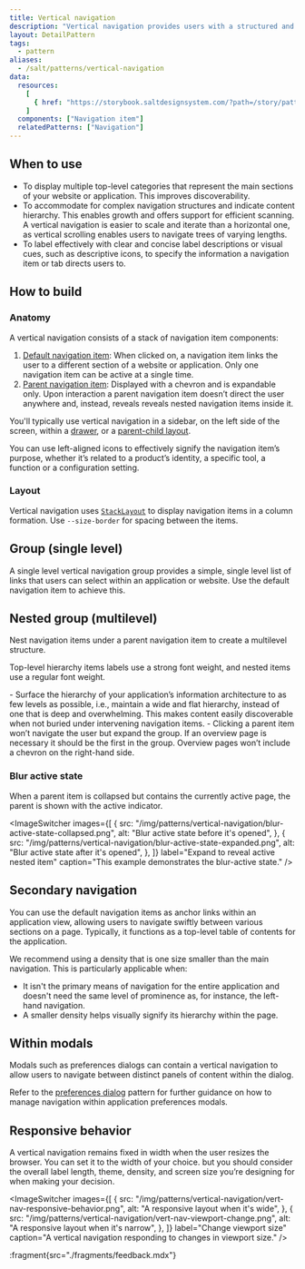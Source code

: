 ```yaml
---
title: Vertical navigation
description: "Vertical navigation provides users with a structured and intuitive way to navigate different pages, sections or features of your website or application. It's often on the left of the viewport and organizes links into a single or multilevel structure."
layout: DetailPattern
tags:
  - pattern
aliases:
  - /salt/patterns/vertical-navigation
data:
  resources:
    [
      { href: "https://storybook.saltdesignsystem.com/?path=/story/patterns-vertical-navigation--vertical-navigation", label: "Examples"},
    ]
  components: ["Navigation item"]
  relatedPatterns: ["Navigation"]
---
```


<Diagram
  src="/img/patterns/vertical-navigation/vertical-navigation-hero-shot.png"
  alt="A vertical navigation."
  border
/>

## When to use

- To display multiple top-level categories that represent the main sections of your website or application. This improves discoverability.
- To accommodate for complex navigation structures and indicate content hierarchy. This enables growth and offers support for efficient scanning. A vertical navigation is easier to scale and iterate than a horizontal one, as vertical scrolling enables users to navigate trees of varying lengths.
- To label effectively with clear and concise label descriptions or visual cues, such as descriptive icons, to specify the information a navigation item or tab directs users to.

## How to build

### Anatomy

A vertical navigation consists of a stack of navigation item components:

1. [Default navigation item](/salt/components/navigation-item/examples#vertical): When clicked on, a navigation item links the user to a different section of a website or application. Only one navigation item can be active at a single time.
2. [Parent navigation item](/salt/components/navigation-item/examples#vertical-nested-group): Displayed with a chevron and is expandable only. Upon interaction a parent navigation item doesn’t direct the user anywhere and, instead, reveals reveals nested navigation items inside it.

You'll typically use vertical navigation in a sidebar, on the left side of the screen, within a [drawer](/salt/components/drawer), or a [parent-child layout](/salt/components/parent-child-layout).

<Diagram
  src="/img/patterns/vertical-navigation/vertical-navigation-anatomy.png"
  alt="Annotated image of a vertical navigation."
  border
/>

<ExampleContainer type="positive" customPillText="Best practices">
  You can use left-aligned icons to effectively signify the navigation item’s purpose, whether it’s related to a product’s identity, a specific tool, a function or a configuration setting.
</ExampleContainer>

### Layout

Vertical navigation uses [`StackLayout`](/salt/components/stack-layout) to display navigation items in a column formation. Use `--size-border` for spacing between the items.

<Diagram
  src="/img/patterns/vertical-navigation/vert-nav-layout.png"
  alt="Spacing for a vertical navigation"
  border
/>

## Group (single level)

A single level vertical navigation group provides a simple, single level list of links that users can select within an application or website. Use the default navigation item to achieve this.

<Diagram
  src="/img/patterns/vertical-navigation/vert-nav-default-group.png"
  alt="A single-level vertical navigation group"
  border
  caption="A single level vertical navigation group."
/>

## Nested group (multilevel)

Nest navigation items under a parent navigation item to create a multilevel structure.

Top-level hierarchy items labels use a strong font weight, and nested items use a regular font weight.

<Diagram
  src="/img/patterns/vertical-navigation/vert-nav-nested.png"
  alt="A multi-level vertical navigation group"
  border
  caption="A multilevel vertical navigation group."
/>

<ExampleContainer type="positive" customPillText="Best practices">
- Surface the hierarchy of your application’s information architecture to as few levels as possible, i.e., maintain a wide and flat hierarchy, instead of one that is deep and overwhelming. This makes content easily discoverable when not buried under intervening navigation items. 
- Clicking a parent item won’t navigate the user but expand the group. If an overview page is necessary it should be the first in the group. Overview pages won’t include a chevron on the right-hand side.
</ExampleContainer>

### Blur active state

When a parent item is collapsed but contains the currently active page, the parent is shown with the active indicator.

<ImageSwitcher
  images={[
    {
      src: "/img/patterns/vertical-navigation/blur-active-state-collapsed.png",
      alt: "Blur active state before it's opened",
    },
    {
      src: "/img/patterns/vertical-navigation/blur-active-state-expanded.png",
      alt: "Blur active state after it's opened",
    },
  ]}
  label="Expand to reveal active nested item"
  caption="This example demonstrates the blur-active state."
/>

## Secondary navigation

You can use the default navigation items as anchor links within an application view, allowing users to navigate swiftly between various sections on a page. Typically, it functions as a top-level table of contents for the application.

We recommend using a density that is one size smaller than the main navigation. This is particularly applicable when:
 
- It isn't the primary means of navigation for the entire application and doesn't need the same level of prominence as, for instance, the left-hand navigation.
- A smaller density helps visually signify its hierarchy within the page.

<Diagram
  src="/img/patterns/vertical-navigation/secondary-navigation.png"
  alt="The secondary navigation demonstrated"
  border
  caption="Vertical navigation placed on the right of an application for secondary navigation."
/>

## Within modals

Modals such as preferences dialogs can contain a vertical navigation to allow users to navigate between distinct panels of content within the dialog.

Refer to the [preferences dialog](../preferences-dialog) pattern for further guidance on how to manage navigation within application preferences modals.

<Diagram
  src="/img/patterns/vertical-navigation/modal-vertical-navigation.png"
  alt="The vertical navigation within modals"
  border
  caption="Vertical navigation within a preferences dialog."
/>

## Responsive behavior

A vertical navigation remains fixed in width when the user resizes the browser. You can set it to the width of your choice. but you should consider the overall label length, theme, density, and screen size you’re designing for when making your decision.

<ImageSwitcher
  images={[
    {
      src: "/img/patterns/vertical-navigation/vert-nav-responsive-behavior.png",
      alt: "A responsive layout when it's wide",
    },
    {
      src: "/img/patterns/vertical-navigation/vert-nav-viewport-change.png",
      alt: "A responsive layout when it's narrow",
    },
  ]}
  label="Change viewport size"
  caption="A vertical navigation responding to changes in viewport size."
/>

:fragment{src="./fragments/feedback.mdx"}
